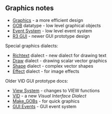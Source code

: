 ==Graphics notes==

*[[graphics|Graphics]] - a more efficient design
*[[GOB]] datatype - low level graphical objects
*[[Event System]] - low level event system
*[[R3 GUI]] - newer GUI prototype design

Special graphics dialects:
*[[richtext|Richtext]] dialect - new dialect for drawing text
*[[Draw]] dialect - drawing scalar vector graphics
*[[Shape]] dialect - complex vector shapes
*[[Effect]] dialect - for image effects

Older VID GUI prototype docs:
*[[View System]] - changes to VIEW functions
*[[VID References|VID]] - a new ''Visual Interface Dialect''
*[[Make_GOBs]] - for quick graphics
*[[GUI Events]] - GUI event system
